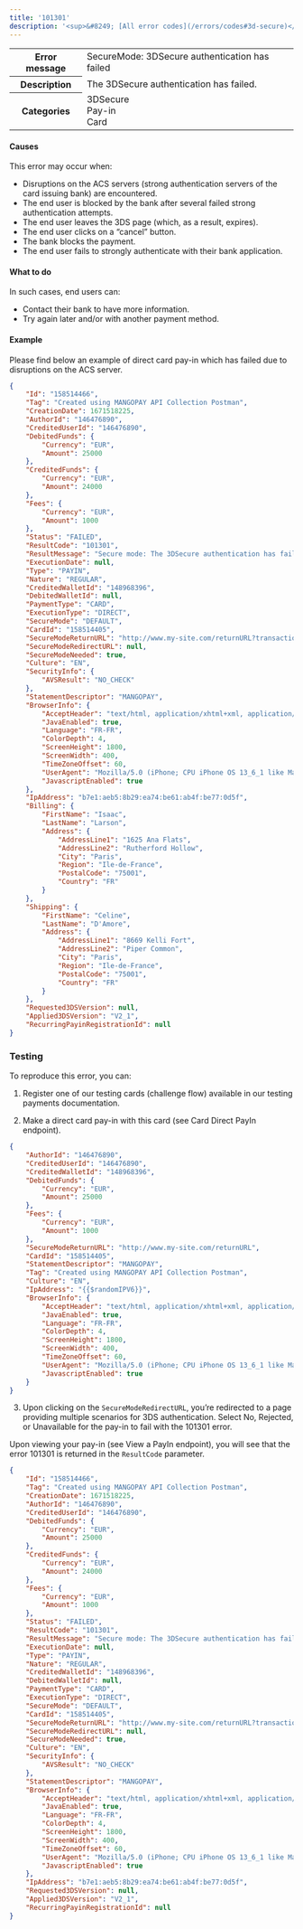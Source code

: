 ---
title: '101301'  
description: '<sup>&#8249; [All error codes](/errors/codes#3d-secure)</sup>'
---
  
<table>
    <tbody>
        <tr>
            <th class="header"><strong>Error message</strong></th>
            <td class="table-content">SecureMode: 3DSecure authentication has failed</td>
        </tr>
        <tr>
            <th class="header"><strong>Description</strong></th>
            <td class="table-content">The 3DSecure authentication has failed.</td>
        </tr>
        <tr>
            <th class="header"><strong>Categories</strong></th>
            <td class="table-content">  
<div class="label">3DSecure</div>  
<div class="label">Pay-in</div>  
<div class="label">Card</div>
</td>
        </tr>
    </tbody>
</table>  

#### Causes  

This error may occur when:  
- Disruptions on the ACS servers (strong authentication servers of the card issuing bank) are encountered.  
- The end user is blocked by the bank after several failed strong authentication attempts.  
- The end user leaves the 3DS page (which, as a result, expires).  
- The end user clicks on a “cancel” button.  
- The bank blocks the payment.  
- The end user fails to strongly authenticate with their bank application.  

#### What to do  

In such cases, end users can:  
- Contact their bank to have more information.  
- Try again later and/or with another payment method.  

#### Example  

Please find below an example of direct card pay-in which has failed due to disruptions on the ACS server.  
```json API Response
{
    "Id": "158514466",
    "Tag": "Created using MANGOPAY API Collection Postman",
    "CreationDate": 1671518225,
    "AuthorId": "146476890",
    "CreditedUserId": "146476890",
    "DebitedFunds": {
        "Currency": "EUR",
        "Amount": 25000
    },
    "CreditedFunds": {
        "Currency": "EUR",
        "Amount": 24000
    },
    "Fees": {
        "Currency": "EUR",
        "Amount": 1000
    },
    "Status": "FAILED",
    "ResultCode": "101301",
    "ResultMessage": "Secure mode: The 3DSecure authentication has failed",
    "ExecutionDate": null,
    "Type": "PAYIN",
    "Nature": "REGULAR",
    "CreditedWalletId": "148968396",
    "DebitedWalletId": null,
    "PaymentType": "CARD",
    "ExecutionType": "DIRECT",
    "SecureMode": "DEFAULT",
    "CardId": "158514405",
    "SecureModeReturnURL": "http://www.my-site.com/returnURL?transactionId=158514466",
    "SecureModeRedirectURL": null,
    "SecureModeNeeded": true,
    "Culture": "EN",
    "SecurityInfo": {
        "AVSResult": "NO_CHECK"
    },
    "StatementDescriptor": "MANGOPAY",
    "BrowserInfo": {
        "AcceptHeader": "text/html, application/xhtml+xml, application/xml;q=0.9, /;q=0.8",
        "JavaEnabled": true,
        "Language": "FR-FR",
        "ColorDepth": 4,
        "ScreenHeight": 1800,
        "ScreenWidth": 400,
        "TimeZoneOffset": 60,
        "UserAgent": "Mozilla/5.0 (iPhone; CPU iPhone OS 13_6_1 like Mac OS X) AppleWebKit/605.1.15 (KHTML, like Gecko) Mobile/15E148",
        "JavascriptEnabled": true
    },
    "IpAddress": "b7e1:aeb5:8b29:ea74:be61:ab4f:be77:0d5f",
    "Billing": {
        "FirstName": "Isaac",
        "LastName": "Larson",
        "Address": {
            "AddressLine1": "1625 Ana Flats",
            "AddressLine2": "Rutherford Hollow",
            "City": "Paris",
            "Region": "Ile-de-France",
            "PostalCode": "75001",
            "Country": "FR"
        }
    },
    "Shipping": {
        "FirstName": "Celine",
        "LastName": "D'Amore",
        "Address": {
            "AddressLine1": "8669 Kelli Fort",
            "AddressLine2": "Piper Common",
            "City": "Paris",
            "Region": "Ile-de-France",
            "PostalCode": "75001",
            "Country": "FR"
        }
    },
    "Requested3DSVersion": null,
    "Applied3DSVersion": "V2_1",
    "RecurringPayinRegistrationId": null
}
```  

### Testing  

To reproduce this error, you can:  

1) Register one of our testing cards (challenge flow) available in our testing payments documentation.  

2) Make a direct card pay-in with this card (see Card Direct PayIn endpoint).  
```json Request example
{
    "AuthorId": "146476890",
    "CreditedUserId": "146476890",
    "CreditedWalletId": "148968396",
    "DebitedFunds": {
        "Currency": "EUR",
        "Amount": 25000
    },
    "Fees": {
        "Currency": "EUR",
        "Amount": 1000
    },
    "SecureModeReturnURL": "http://www.my-site.com/returnURL",
    "CardId": "158514405",
    "StatementDescriptor": "MANGOPAY",
    "Tag": "Created using MANGOPAY API Collection Postman",
    "Culture": "EN",
    "IpAddress": "{{$randomIPV6}}",
    "BrowserInfo": {
        "AcceptHeader": "text/html, application/xhtml+xml, application/xml;q=0.9, /;q=0.8",
        "JavaEnabled": true,
        "Language": "FR-FR",
        "ColorDepth": 4,
        "ScreenHeight": 1800,
        "ScreenWidth": 400,
        "TimeZoneOffset": 60,
        "UserAgent": "Mozilla/5.0 (iPhone; CPU iPhone OS 13_6_1 like Mac OS X) AppleWebKit/605.1.15 (KHTML, like Gecko) Mobile/15E148",
        "JavascriptEnabled": true       
    }
}
```  

3) Upon clicking on the `SecureModeRedirectURL`, you’re redirected to a page providing multiple scenarios for 3DS authentication. Select No, Rejected, or Unavailable for the pay-in to fail with the 101301 error.  

Upon viewing your pay-in (see View a PayIn endpoint), you will see that the error 101301 is returned in the `ResultCode` parameter.  
```json Response example
{
    "Id": "158514466",
    "Tag": "Created using MANGOPAY API Collection Postman",
    "CreationDate": 1671518225,
    "AuthorId": "146476890",
    "CreditedUserId": "146476890",
    "DebitedFunds": {
        "Currency": "EUR",
        "Amount": 25000
    },
    "CreditedFunds": {
        "Currency": "EUR",
        "Amount": 24000
    },
    "Fees": {
        "Currency": "EUR",
        "Amount": 1000
    },
    "Status": "FAILED",
    "ResultCode": "101301",
    "ResultMessage": "Secure mode: The 3DSecure authentication has failed",
    "ExecutionDate": null,
    "Type": "PAYIN",
    "Nature": "REGULAR",
    "CreditedWalletId": "148968396",
    "DebitedWalletId": null,
    "PaymentType": "CARD",
    "ExecutionType": "DIRECT",
    "SecureMode": "DEFAULT",
    "CardId": "158514405",
    "SecureModeReturnURL": "http://www.my-site.com/returnURL?transactionId=158514466",
    "SecureModeRedirectURL": null,
    "SecureModeNeeded": true,
    "Culture": "EN",
    "SecurityInfo": {
        "AVSResult": "NO_CHECK"
    },
    "StatementDescriptor": "MANGOPAY",
    "BrowserInfo": {
        "AcceptHeader": "text/html, application/xhtml+xml, application/xml;q=0.9, /;q=0.8",
        "JavaEnabled": true,
        "Language": "FR-FR",
        "ColorDepth": 4,
        "ScreenHeight": 1800,
        "ScreenWidth": 400,
        "TimeZoneOffset": 60,
        "UserAgent": "Mozilla/5.0 (iPhone; CPU iPhone OS 13_6_1 like Mac OS X) AppleWebKit/605.1.15 (KHTML, like Gecko) Mobile/15E148",
        "JavascriptEnabled": true
    },
    "IpAddress": "b7e1:aeb5:8b29:ea74:be61:ab4f:be77:0d5f",
    "Requested3DSVersion": null,
    "Applied3DSVersion": "V2_1",
    "RecurringPayinRegistrationId": null
}
```